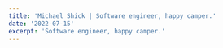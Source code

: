 ```yaml
---
title: 'Michael Shick | Software engineer, happy camper.'
date: '2022-07-15'
excerpt: 'Software engineer, happy camper.'
---
```


<HomepageHero />

<HomepageList
  heading="articles"
  href="/articles"
  documents={featuredArticles}
/>

<HomepageList
  heading="projects"
  href="/projects"
  documents={featuredProjects}
/>
